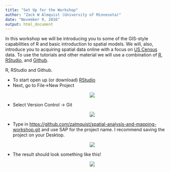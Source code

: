 ```yaml
---
title: "Set Up for the Workshop"
author: "Zack W Almquist (University of Minnesota)"
date: "November 9, 2016"
output: html_document
---
```


In this workshop we will be introducing you to some of the GIS-style capabilities of R and basic introduction to spatial models. We will, also, introduce you to acquiring spatial data online with a focus on [US Census](http://www.census.gov) data. To use the tutorials and other material we will use a combination of [R](https://cran.r-project.org/), [RStudio](http://www.RStudio.com), and [Github](http://www.github.com).

R, RStudio and Github. 

* To start open up (or download) [RStudio](http://www.RStudio.com)
* Next, go to File->New Project
<center>
<div style="width:500px; height=400px">
![](figures/RStudioGit1.TIFF)
</div>
</center>
* Select Version Control -> Git
<center>
<div style="width:500px; height=400px">
![](figures/RStudioGit2.TIFF)
</div>
</center>
* Type in <https://github.com/zalmquist/spatial-analysis-and-mapping-workshop.git> and use SAP for the project name. I recommend saving the project on your Desktop.
<center>
<div style="width:500px; height=400px">
![](figures/RStudioGit3.TIFF)
</div>
</center>
* The result should look something like this!
<center>
<div style="width:500px; height=400px">
![](figures/RStudioGit4.TIFF)
</div>
</center>



